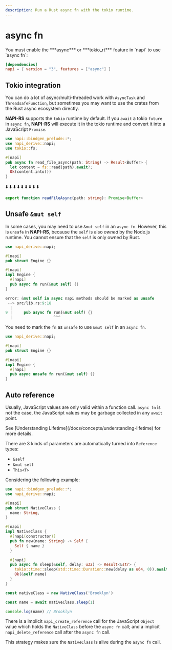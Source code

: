 ```yaml
---
description: Run a Rust async fn with the tokio runtime.
---
```




# async fn

<Callout>
You must enable the ***async*** or ***tokio_rt*** feature in `napi` to use `async fn`:

```toml {2} filename="Cargo.toml"
[dependencies]
napi = { version = "3", features = ["async"] }
```

</Callout>

## Tokio integration

You can do a lot of async/multi-threaded work with `AsyncTask` and `ThreadsafeFunction`, but sometimes you may want to use the crates from the Rust async ecosystem directly.

**NAPI-RS** supports the `tokio` runtime by default. If you `await` a tokio `future` in `async fn`, **NAPI-RS** will execute it in the tokio runtime and convert it into a JavaScript `Promise`.

```rust {6} filename="lib.rs"
use napi::bindgen_prelude::*;
use napi_derive::napi;
use tokio::fs;

#[napi]
pub async fn read_file_async(path: String) -> Result<Buffer> {
  let content = fs::read(path).await?;
  Ok(content.into())
}
```

⬇️ ⬇️ ⬇️ ⬇️ ⬇️ ⬇️ ⬇️ ⬇️ ⬇️

```ts filename="index.d.ts"
export function readFileAsync(path: string): Promise<Buffer>
```

## Unsafe `&mut self`

In some cases, you may need to use `&mut self` in an `async fn`. However, this is `unsafe` in **NAPI-RS**, because the `self` is also _owned_ by the Node.js runtime. You cannot ensure that the `self` is only owned by Rust.

```rust {9} filename="lib.rs"
use napi_derive::napi;

#[napi]
pub struct Engine {}

#[napi]
impl Engine {
  #[napi]
  pub async fn run(&mut self) {}
}
```

```rust
error: &mut self in async napi methods should be marked as unsafe
 --> src/lib.rs:9:18
  |
9 |     pub async fn run(&mut self) {}
  |                  ^^^
```

You need to mark the `fn` as `unsafe` to use `&mut self` in an `async fn`.

```rust {9} filename="lib.rs"
use napi_derive::napi;

#[napi]
pub struct Engine {}

#[napi]
impl Engine {
  #[napi]
  pub async unsafe fn run(&mut self) {}
}
```

## Auto reference

Usually, JavaScript values are only valid within a function call. `async fn` is not the case, the JavaScript values may be garbage collected in any `await` point.

<Callout type="info">
  See [Understanding Lifetime](/docs/concepts/understanding-lifetime) for more
  details.
</Callout>

There are 3 kinds of parameters are automatically turned into `Reference` types:

- `&self`
- `&mut self`
- `This<T>`

Considering the following example:

```rust filename="lib.rs"
use napi::bindgen_prelude::*;
use napi_derive::napi;

#[napi]
pub struct NativeClass {
  name: String,
}

#[napi]
impl NativeClass {
  #[napi(constructor)]
  pub fn new(name: String) -> Self {
    Self { name }
  }

  #[napi]
  pub async fn sleep(&self, delay: u32) -> Result<&str> {
    tokio::time::sleep(std::time::Duration::new(delay as u64, 0)).await;
    Ok(&self.name)
  }
}
```

```ts filename="index.ts"
const nativeClass = new NativeClass('Brooklyn')

const name = await nativeClass.sleep(1)

console.log(name) // Brooklyn
```

There is a implicit <NodeLink href="https://nodejs.org/api/n-api.html#napi_create_reference">`napi_create_reference`</NodeLink> call for the JavaScript `Object` value which holds the `NativeClass` before the `async fn` call; and a implicit <NodeLink href="https://nodejs.org/api/n-api.html#napi_delete_reference">`napi_delete_reference`</NodeLink> call after the `async fn` call.

This strategy makes sure the `NativeClass` is alive during the `async fn` call.
